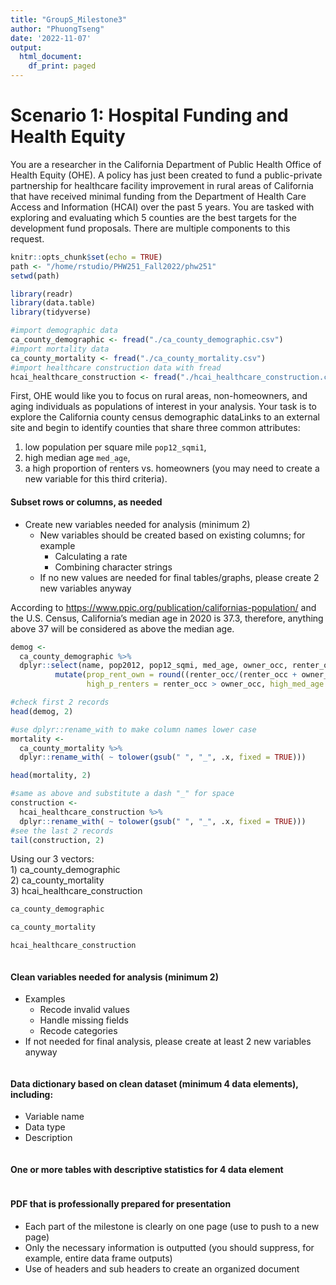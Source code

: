 ```yaml
---
title: "GroupS_Milestone3"
author: "PhuongTseng"
date: '2022-11-07'
output:
  html_document:
    df_print: paged
---
```


# Scenario 1: Hospital Funding and Health Equity

You are a researcher in the California Department of Public Health Office of Health Equity (OHE).  A policy has just been created to fund a public-private partnership for healthcare facility improvement in rural areas of California that have received minimal funding from the Department of Health Care Access and Information (HCAI) over the past 5 years. You are tasked with exploring and evaluating which 5 counties are the best targets for the development fund proposals. There are multiple components to this request.

```r
knitr::opts_chunk$set(echo = TRUE)
path <- "/home/rstudio/PHW251_Fall2022/phw251"
setwd(path)

library(readr)
library(data.table)
library(tidyverse)

#import demographic data
ca_county_demographic <- fread("./ca_county_demographic.csv")
#import mortality data
ca_county_mortality <- fread("./ca_county_mortality.csv")
#import healthcare construction data with fread
hcai_healthcare_construction <- fread("./hcai_healthcare_construction.csv")
```

First, OHE would like you to focus on rural areas, non-homeowners, and aging individuals as populations of interest in your analysis. Your task is to explore the California county census demographic dataLinks to an external site and begin to identify counties that share three common attributes: 

1) low population per square mile `pop12_sqmi1`,  
2) high median age `med_age`,  
3) a high proportion of renters vs. homeowners (you may need to create a new variable for this third criteria). 

#### Subset rows or columns, as needed
- Create new variables needed for analysis (minimum 2)
  - New variables should be created based on existing columns; for example
    - Calculating a rate
    - Combining character strings
  - If no new values are needed for final tables/graphs, please create 2 new variables anyway
  
According to <https://www.ppic.org/publication/californias-population/> and the U.S. Census, California's median age in 2020 is 37.3, therefore, anything above 37 will be considered as above the median age. 
```r
demog <-
  ca_county_demographic %>%
  dplyr::select(name, pop2012, pop12_sqmi, med_age, owner_occ, renter_occ) %>% 
          mutate(prop_rent_own = round((renter_occ/(renter_occ + owner_occ)),2),
                 high_p_renters = renter_occ > owner_occ, high_med_age = med_age > 37)

#check first 2 records
head(demog, 2)

#use dplyr::rename_with to make column names lower case
mortality <-
  ca_county_mortality %>% 
  dplyr::rename_with( ~ tolower(gsub(" ", "_", .x, fixed = TRUE)))

head(mortality, 2)

#same as above and substitute a dash "_" for space
construction <-
  hcai_healthcare_construction %>% 
  dplyr::rename_with( ~ tolower(gsub(" ", "_", .x, fixed = TRUE)))
#see the last 2 records
tail(construction, 2)
```


  
Using our 3 vectors:  
1) ca_county_demographic  
2) ca_county_mortality  
3) hcai_healthcare_construction  
  
```r

ca_county_demographic

ca_county_mortality

hcai_healthcare_construction



```

#### Clean variables needed for analysis (minimum 2)
  - Examples
    - Recode invalid values
    - Handle missing fields
    - Recode categories
  - If not needed for final analysis, please create at least 2 new variables anyway
  
```r


```

#### Data dictionary based on clean dataset (minimum 4 data elements), including:
  - Variable name
  - Data type
  - Description
  
```r


```

#### One or more tables with descriptive statistics for 4 data element
```r


```

#### PDF that is professionally prepared for presentation
  - Each part of the milestone is clearly on one page (use \newpage to push to a new page)
  - Only the necessary information is outputted (you should suppress, for example, entire data frame outputs)
  - Use of headers and sub headers to create an organized document

```r


```

